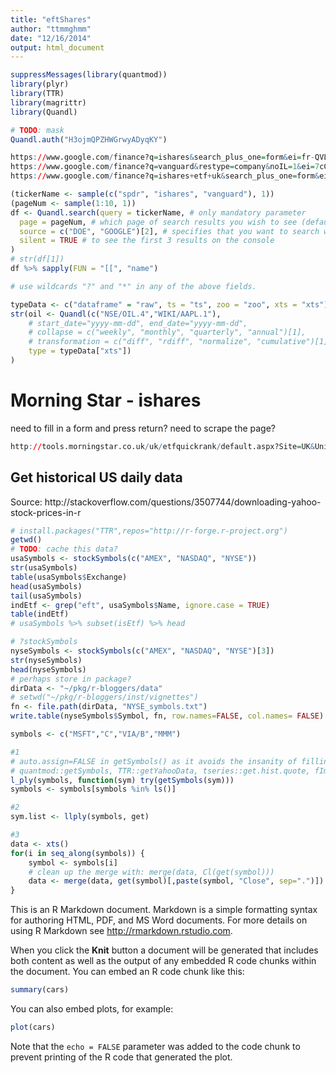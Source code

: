 ```yaml
---
title: "eftShares"
author: "ttmmghmm"
date: "12/16/2014"
output: html_document
---
```



```r
suppressMessages(library(quantmod))
library(plyr)
library(TTR)
library(magrittr)
library(Quandl)
```

```r
# TODO: mask
Quandl.auth("H3ojmQPZHWGrwyADyqKY")
```


```r
https://www.google.com/finance?q=ishares&search_plus_one=form&ei=fr-QVLngO-SDwAOB7YGABg
https://www.google.com/finance?q=vanguard&restype=company&noIL=1&ei=7cCQVLmCB-qNwAPFvYDQAg
https://www.google.com/finance?q=ishares+etf+uk&search_plus_one=form&ei=UbyQVOnsCIqowAPFjIAw
```

```r
(tickerName <- sample(c("spdr", "ishares", "vanguard"), 1))
(pageNum <- sample(1:10, 1))
df <- Quandl.search(query = tickerName, # only mandatory parameter
  page = pageNum, # which page of search results you wish to see (default=1)
  source = c("DOE", "GOOGLE")[2], # specifies that you want to search within a particular data source (default=all data sources)
  silent = TRUE # to see the first 3 results on the console
)
# str(df[1])
df %>% sapply(FUN = "[[", "name") 

# use wildcards "?" and "*" in any of the above fields. 

```


```r
typeData <- c("dataframe" = "raw", ts = "ts", zoo = "zoo", xts = "xts")
str(oil <- Quandl(c("NSE/OIL.4","WIKI/AAPL.1"),
    # start_date="yyyy-mm-dd", end_date="yyyy-mm-dd",
    # collapse = c("weekly", "monthly", "quarterly", "annual")[1],
    # transformation = c("diff", "rdiff", "normalize", "cumulative")[1],
    type = typeData["xts"])
)

```


# Morning Star - ishares
need to fill in a form and press return?
need to scrape the page?
```r
http://tools.morningstar.co.uk/uk/etfquickrank/default.aspx?Site=UK&Universe=ETALL%24%24ALL&search=+etf&LanguageId=en-GB

```

## Get historical US daily data
Source: http://stackoverflow.com/questions/3507744/downloading-yahoo-stock-prices-in-r

```r
# install.packages("TTR",repos="http://r-forge.r-project.org")
getwd()
# TODO: cache this data?
usaSymbols <- stockSymbols(c("AMEX", "NASDAQ", "NYSE"))
str(usaSymbols)
table(usaSymbols$Exchange)
head(usaSymbols)
tail(usaSymbols)
indEtf <- grep("eft", usaSymbols$Name, ignore.case = TRUE) 
table(indEtf)
# usaSymbols %>% subset(isEtf) %>% head
```

```r
# ?stockSymbols
nyseSymbols <- stockSymbols(c("AMEX", "NASDAQ", "NYSE")[3])
str(nyseSymbols)
head(nyseSymbols)
# perhaps store in package?
dirData <- "~/pkg/r-bloggers/data"
# setwd("~/pkg/r-bloggers/inst/vignettes")
fn <- file.path(dirData, "NYSE_symbols.txt")
write.table(nyseSymbols$Symbol, fn, row.names=FALSE, col.names= FALSE)
```


```r
symbols <- c("MSFT","C","VIA/B","MMM")

#1
# auto.assign=FALSE in getSymbols() as it avoids the insanity of filling the environment with all those symbols when all I want is the merged data.frame
# quantmod::getSymbols, TTR::getYahooData, tseries::get.hist.quote, fImport::yahooImport
l_ply(symbols, function(sym) try(getSymbols(sym))) 
symbols <- symbols[symbols %in% ls()]

#2
sym.list <- llply(symbols, get) 

#3
data <- xts()
for(i in seq_along(symbols)) {
    symbol <- symbols[i]
    # clean up the merge with: merge(data, Cl(get(symbol))) 
    data <- merge(data, get(symbol)[,paste(symbol, "Close", sep=".")])
}
```

This is an R Markdown document. Markdown is a simple formatting syntax for authoring HTML, PDF, and MS Word documents. For more details on using R Markdown see <http://rmarkdown.rstudio.com>.

When you click the **Knit** button a document will be generated that includes both content as well as the output of any embedded R code chunks within the document. You can embed an R code chunk like this:

```r
summary(cars)
```

You can also embed plots, for example:

```r
plot(cars)
```

Note that the `echo = FALSE` parameter was added to the code chunk to prevent printing of the R code that generated the plot.
